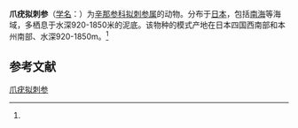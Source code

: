 {{Speciesbox
| name = 爪疣拟刺参
| status = 
| status_system = 
| image = 
| genus = Pseudostichopus
| species = unguiculatus
| authority = (Ohshima, 1915)<ref name='id12635'>{{cite web| url =http://www.bioinfo.cn/db05/BjdwSpecies.php?action=view&id=12635| title =爪疣拟刺参| work =《中国动物物种编目数据库》| publisher =中国科学院微生物研究所| author =中国科学院动物研究所| accessdate =2009-04-28| deadurl =yes| archiveurl =https://web.archive.org/web/20160305001458/http://www.bioinfo.cn/db05/BjdwSpecies.php?action=view&id=12635| archivedate =2016-03-05}}</ref>
}}

'''爪疣拟刺参'''（[[学名|学名]]：{{lang|la|''Pseudostichopus unguiculatus''}}）为[[辛那参科|辛那参科]][[拟刺参属|拟刺参属]]的动物。分布于[[日本|日本]]，包括[[南海|南海]]等海域，多栖息于水深920-1850米的泥底。该物种的模式产地在日本四国西南部和本州南部、水深920-1850m。<ref name='id12635'/>

== 参考文献 ==
{{reflist}}

{{Wikispecies|Pseudostichopus unguiculatus}}
{{Taxonbar|from=Q15226231}}

[[Category:拟刺参属|爪疣拟刺参]]


{{海参小作品}}